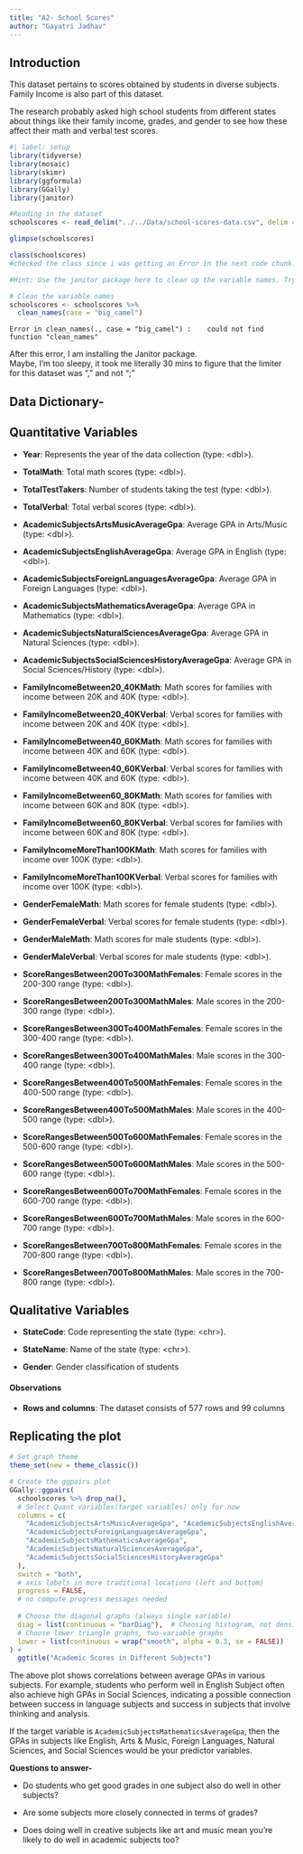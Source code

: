 ```yaml
---
title: "A2- School Scores"
author: "Gayatri Jadhav"
---
```


## Introduction

This dataset pertains to scores obtained by students in diverse subjects. Family Income is also part of this dataset.

The research probably asked high school students from different states about things like their family income, grades, and gender to see how these affect their math and verbal test scores.

```r
#| label: setup
library(tidyverse)
library(mosaic)
library(skimr)
library(ggformula)
library(GGally)
library(janitor)
```

```r
#Reading in the dataset
schoolscores <- read_delim("../../Data/school-scores-data.csv", delim = ",")

glimpse(schoolscores)
```

```r
class(schoolscores) 
#checked the class since i was getting an Error in the next code chunk: A data frame is not a valid object for this function. I used the oldest trick in the book and restarted R for it to work.
```

```r

#Hint: Use the janitor package here to clean up the variable names. Try to use the big_camel case name format for variables.(Hint given on the website)

# Clean the variable names
schoolscores <- schoolscores %>%
  clean_names(case = "big_camel")


```

```         
Error in clean_names(., case = "big_camel") :    could not find function "clean_names"
```

After this error, I am installing the Janitor package.\
Maybe, I'm too sleepy, it took me literally 30 mins to figure that the limiter for this dataset was "," and not ";"

## Data Dictionary-

::: callout-note
## Quantitative Variables

-   **Year**: Represents the year of the data collection (type: \<dbl\>).

-   **TotalMath**: Total math scores (type: \<dbl\>).

-   **TotalTestTakers**: Number of students taking the test (type: \<dbl\>).

-   **TotalVerbal**: Total verbal scores (type: \<dbl\>).

-   **AcademicSubjectsArtsMusicAverageGpa**: Average GPA in Arts/Music (type: \<dbl\>).

-   **AcademicSubjectsEnglishAverageGpa**: Average GPA in English (type: \<dbl\>).

-   **AcademicSubjectsForeignLanguagesAverageGpa**: Average GPA in Foreign Languages (type: \<dbl\>).

-   **AcademicSubjectsMathematicsAverageGpa**: Average GPA in Mathematics (type: \<dbl\>).

-   **AcademicSubjectsNaturalSciencesAverageGpa**: Average GPA in Natural Sciences (type: \<dbl\>).

-   **AcademicSubjectsSocialSciencesHistoryAverageGpa**: Average GPA in Social Sciences/History (type: \<dbl\>).

-   **FamilyIncomeBetween20_40KMath**: Math scores for families with income between 20K and 40K (type: \<dbl\>).

-   **FamilyIncomeBetween20_40KVerbal**: Verbal scores for families with income between 20K and 40K (type: \<dbl\>).

-   **FamilyIncomeBetween40_60KMath**: Math scores for families with income between 40K and 60K (type: \<dbl\>).

-   **FamilyIncomeBetween40_60KVerbal**: Verbal scores for families with income between 40K and 60K (type: \<dbl\>).

-   **FamilyIncomeBetween60_80KMath**: Math scores for families with income between 60K and 80K (type: \<dbl\>).

-   **FamilyIncomeBetween60_80KVerbal**: Verbal scores for families with income between 60K and 80K (type: \<dbl\>).

-   **FamilyIncomeMoreThan100KMath**: Math scores for families with income over 100K (type: \<dbl\>).

-   **FamilyIncomeMoreThan100KVerbal**: Verbal scores for families with income over 100K (type: \<dbl\>).

-   **GenderFemaleMath**: Math scores for female students (type: \<dbl\>).

-   **GenderFemaleVerbal**: Verbal scores for female students (type: \<dbl\>).

-   **GenderMaleMath**: Math scores for male students (type: \<dbl\>).

-   **GenderMaleVerbal**: Verbal scores for male students (type: \<dbl\>).

-   **ScoreRangesBetween200To300MathFemales**: Female scores in the 200-300 range (type: \<dbl\>).

-   **ScoreRangesBetween200To300MathMales**: Male scores in the 200-300 range (type: \<dbl\>).

-   **ScoreRangesBetween300To400MathFemales**: Female scores in the 300-400 range (type: \<dbl\>).

-   **ScoreRangesBetween300To400MathMales**: Male scores in the 300-400 range (type: \<dbl\>).

-   **ScoreRangesBetween400To500MathFemales**: Female scores in the 400-500 range (type: \<dbl\>).

-   **ScoreRangesBetween400To500MathMales**: Male scores in the 400-500 range (type: \<dbl\>).

-   **ScoreRangesBetween500To600MathFemales**: Female scores in the 500-600 range (type: \<dbl\>).

-   **ScoreRangesBetween500To600MathMales**: Male scores in the 500-600 range (type: \<dbl\>).

-   **ScoreRangesBetween600To700MathFemales**: Female scores in the 600-700 range (type: \<dbl\>).

-   **ScoreRangesBetween600To700MathMales**: Male scores in the 600-700 range (type: \<dbl\>).

-   **ScoreRangesBetween700To800MathFemales**: Female scores in the 700-800 range (type: \<dbl\>).

-   **ScoreRangesBetween700To800MathMales**: Male scores in the 700-800 range (type: \<dbl\>).
:::

::: callout-note
## Qualitative Variables

-   **StateCode**: Code representing the state (type: \<chr\>).

-   **StateName**: Name of the state (type: \<chr\>).

-   **Gender**: Gender classification of students
:::

::: callout-note
#### Observations

-   **Rows and columns**: The dataset consists of 577 rows and 99 columns
:::

## Replicating the plot

```r
# Set graph theme
theme_set(new = theme_classic())

# Create the ggpairs plot
GGally::ggpairs(
  schoolscores %>% drop_na(),
  # Select Quant variables(target variables) only for now
  columns = c(
    "AcademicSubjectsArtsMusicAverageGpa", "AcademicSubjectsEnglishAverageGpa", 
    "AcademicSubjectsForeignLanguagesAverageGpa", 
    "AcademicSubjectsMathematicsAverageGpa", 
    "AcademicSubjectsNaturalSciencesAverageGpa", 
    "AcademicSubjectsSocialSciencesHistoryAverageGpa"
  ),
  switch = "both",
  # axis labels in more traditional locations (left and bottom)
  progress = FALSE,
  # no compute progress messages needed
  
  # Choose the diagonal graphs (always single variable)
  diag = list(continuous = "barDiag"),  # Choosing histogram, not density
  # Choose lower triangle graphs, two-variable graphs
  lower = list(continuous = wrap("smooth", alpha = 0.3, se = FALSE))
) + 
  ggtitle("Academic Scores in Different Subjects")

```

::: callout-note
The above plot shows correlations between average GPAs in various subjects. For example, students who perform well in English Subject often also achieve high GPAs in Social Sciences, indicating a possible connection between success in language subjects and success in subjects that involve thinking and analysis.

If the target variable is `AcademicSubjectsMathematicsAverageGpa`, then the GPAs in subjects like English, Arts & Music, Foreign Languages, Natural Sciences, and Social Sciences would be your predictor variables.

**Questions to answer-**

-   Do students who get good grades in one subject also do well in other subjects?

-   Are some subjects more closely connected in terms of grades?

-   Does doing well in creative subjects like art and music mean you're likely to do well in academic subjects too?
:::
